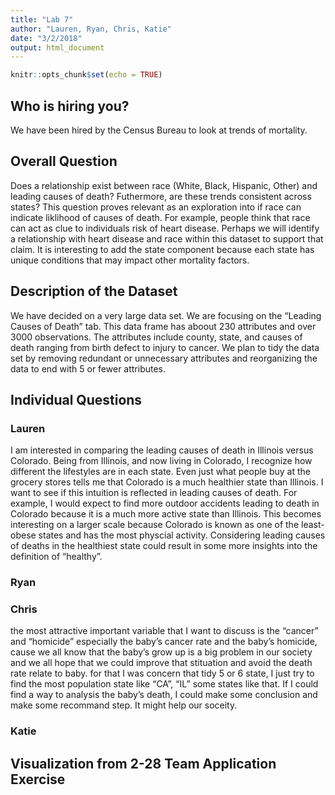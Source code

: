 ```yaml
---
title: "Lab 7"
author: "Lauren, Ryan, Chris, Katie"
date: "3/2/2018"
output: html_document
---
```


```r
knitr::opts_chunk$set(echo = TRUE)
```

## Who is hiring you?

We have been hired by the Census Bureau to look at trends of mortality.

## Overall Question

Does a relationship exist between race (White, Black, Hispanic, Other) and leading causes of death? Futhermore, are these trends consistent across states?
This question proves relevant as an exploration into if race can indicate liklihood of causes of death. For example, people think that race can act as clue to individuals risk of heart disease. Perhaps we will identify a relationship with heart disease and race within this dataset to support that claim. It is interesting to add the state component because each state has unique conditions that may impact other mortality factors.



## Description of the Dataset

We have decided on a very large data set. We are focusing on the "Leading Causes of Death" tab. This data frame has aboout 230 attributes and over 3000 observations. The attributes include county, state, and causes of death ranging from birth defect to injury to cancer. 
We plan to tidy the data set by removing redundant or unnecessary attributes and reorganizing the data to end with 5 or fewer attributes. 

## Individual Questions

### Lauren

I am interested in comparing the leading causes of death in Illinois versus Colorado. Being from Illinois, and now living in Colorado, I recognize how different the lifestyles are in each state. Even just what people buy at the grocery stores tells me that Colorado is a much healthier state than Illinois. I want to see if this intuition is reflected in leading causes of death. For example, I would expect to find more outdoor accidents leading to death in Colorado because it is a much more active state than Illinois. This becomes interesting on a larger scale because Colorado is known as one of the least-obese states and has the most physcial activity. Considering leading causes of deaths in the healthiest state could result in some more insights into the definition of "healthy". 

### Ryan

### Chris

the most attractive important variable that I want to discuss is the "cancer" and "homicide" especially the baby's cancer rate and the baby's homicide, cause we all know that the baby's grow up is a big problem in our society and we all hope that we could improve that stituation and avoid the death rate relate to baby. for that I was concern that tidy 5 or 6 state, I just try to find the most population state like "CA", "IL" some states like that. If I could find a way to analysis the baby's death, I could make some conclusion and make some recommand step. It might help our soceity.



### Katie

## Visualization from 2-28 Team Application Exercise
